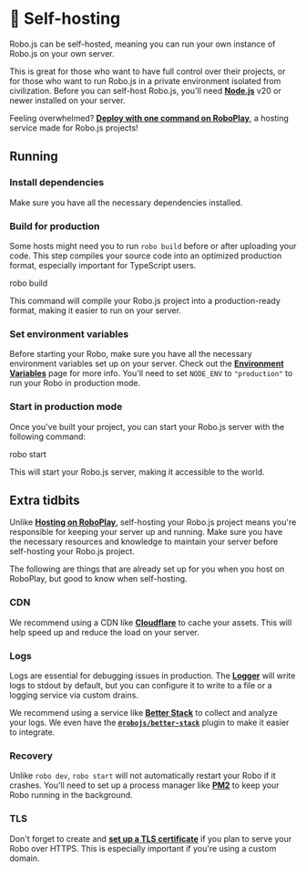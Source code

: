 
# 🔨 Self-hosting

Robo.js can be self-hosted, meaning you can run your own instance of Robo.js on your own server.

This is great for those who want to have full control over their projects, or for those who want to run Robo.js in a private environment isolated from civilization. Before you can self-host Robo.js, you'll need **[Node.js](https://nodejs.org)** v20 or newer installed on your server.

Feeling overwhelmed? **[Deploy with one command on RoboPlay](./roboplay)**, a hosting service made for Robo.js projects!

## Running

### Install dependencies

Make sure you have all the necessary dependencies installed.

<Terminal install/>

### Build for production

Some hosts might need you to run `robo build` before or after uploading your code. This step compiles your source code into an optimized production format, especially important for TypeScript users.

<Terminal execute>robo build</Terminal>

This command will compile your Robo.js project into a production-ready format, making it easier to run on your server.

### Set environment variables

Before starting your Robo, make sure you have all the necessary environment variables set up on your server. Check out the **[Environment Variables](/robojs/environment-variables)** page for more info. You'll need to set `NODE_ENV` to `"production"` to run your Robo in production mode.

### Start in production mode

Once you've built your project, you can start your Robo.js server with the following command:

<Terminal execute>robo start</Terminal>

This will start your Robo.js server, making it accessible to the world.

## Extra tidbits

Unlike **[Hosting on RoboPlay](./roboplay)**, self-hosting your Robo.js project means you're responsible for keeping your server up and running. Make sure you have the necessary resources and knowledge to maintain your server before self-hosting your Robo.js project.

The following are things that are already set up for you when you host on RoboPlay, but good to know when self-hosting.

### CDN

We recommend using a CDN like **[Cloudflare](https://www.cloudflare.com/)** to cache your assets. This will help speed up and reduce the load on your server.

### Logs

Logs are essential for debugging issues in production. The **[Logger](/robojs/logger)** will write logs to stdout by default, but you can configure it to write to a file or a logging service via custom drains.

We recommend using a service like **[Better Stack](https://betterstack.com/logs)** to collect and analyze your logs. We even have the **[`@robojs/better-stack`](https://github.com/Wave-Play/robo.js/tree/main/packages/plugin-better-stack)** plugin to make it easier to integrate.

### Recovery

Unlike `robo dev`, `robo start` will not automatically restart your Robo if it crashes. You'll need to set up a process manager like **[PM2](https://pm2.keymetrics.io/)** to keep your Robo running in the background.

### TLS

Don't forget to create and **[set up a TLS certificate](https://letsencrypt.org/)** if you plan to serve your Robo over HTTPS. This is especially important if you're using a custom domain.
